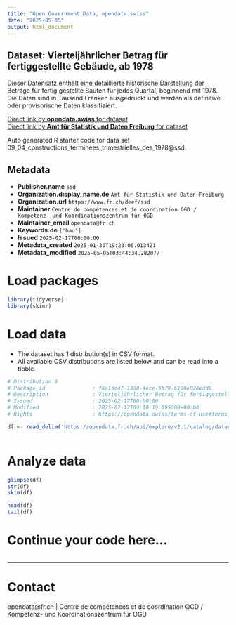 ```yaml
---
title: "Open Government Data, opendata.swiss"
date: "2025-05-05"
output: html_document
---
```


## Dataset: Vierteljährlicher Betrag für fertiggestellte Gebäude, ab 1978

Dieser Datensatz enthält eine detaillierte historische Darstellung der Beträge für fertig gestellte Bauten für jedes Quartal, beginnend mit 1978. Die Daten sind in Tausend Franken ausgedrückt und werden als definitive oder provisorische Daten klassifiziert.

[Direct link by **opendata.swiss** for dataset](https://opendata.swiss/de/dataset/vierteljahrlicher-betrag-fur-fertiggestellte-gebaude-ab-1978)<br>
[Direct link by **Amt für Statistik und Daten Freiburg** for dataset](https://opendata.fr.ch/explore/dataset/09_04_constructions_terminees_trimestrielles_des_1978/)

Auto generated R starter code for data set 09_04_constructions_terminees_trimestrielles_des_1978@ssd.

## Metadata

- **Publisher.name** `ssd`
- **Organization.display_name.de** `Amt für Statistik und Daten Freiburg`
- **Organization.url** `https://www.fr.ch/deef/ssd`
- **Maintainer** `Centre de compétences et de coordination OGD / Kompetenz- und Koordinationszentrum für OGD`
- **Maintainer_email** `opendata@fr.ch`
- **Keywords.de** `['bau']`
- **Issued** `2025-02-17T00:00:00`
- **Metadata_created** `2025-01-30T19:23:06.013421`
- **Metadata_modified** `2025-05-05T03:44:34.282077`


# Load packages

```r

library(tidyverse)
library(skimr)

```

# Load data

-   The dataset has 1 distribution(s) in CSV format.
-   All available CSV distributions are listed below and can be read into a tibble.

```r

# Distribution 0
# Package_id               : f8a1dc47-1388-4ece-9b79-6108e028edd0
# Description              : Vierteljährlicher Betrag für fertiggestellte Gebäude, ab 1978 (csv)
# Issued                   : 2025-02-17T00:00:00
# Modified                 : 2025-02-17T09:18:19.095000+00:00
# Rights                   : https://opendata.swiss/terms-of-use#terms_by

df <- read_delim('https://opendata.fr.ch/api/explore/v2.1/catalog/datasets/09_04_constructions_terminees_trimestrielles_des_1978/exports/csv?use_labels=true')



```

# Analyze data

```r

glimpse(df)
str(df)
skim(df)

head(df)
tail(df)

```

# Continue your code here...

```r

```

------------------------------------------------------------------------

# Contact

opendata@fr.ch | Centre de compétences et de coordination OGD / Kompetenz- und Koordinationszentrum für OGD

